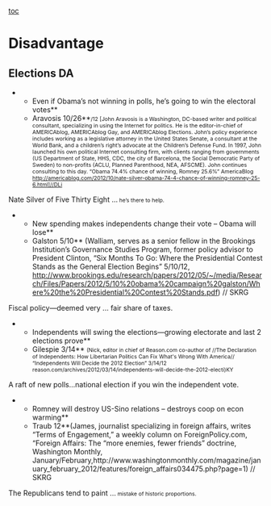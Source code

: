 [[toc]]
=Disadvantage= 
==Elections DA== 
**<span class="StyleBoldUnderline">Even if Obama’s not winning in polls, he’s going to win the electoral votes</span>**
**<span class="StyleBoldUnderline">Aravosis 10/26</span>**<span style="font-size: 8pt;">/12 [John Aravosis is a Washington, DC-based writer and political consultant, specializing in using the Internet for politics. He is the editor-in-chief of AMERICAblog, AMERICAblog Gay, and AMERICAblog Elections. John’s policy experience includes working as a legislative attorney in the United States Senate, a consultant at the World Bank, and a children’s right’s advocate at the Children’s Defense Fund. In 1997, John launched his own political Internet consulting firm, with clients ranging from governments (US Department of State, HHS, CDC, the city of Barcelona, the Social Democratic Party of Sweden) to non-profits (ACLU, Planned Parenthood, NEA, AFSCME). John continues consulting to this day. “Obama 74.4% chance of winning, Romney 25.6%” AmericaBlog http://americablog.com/2012/10/nate-silver-obama-74-4-chance-of-winning-romney-25-6.html]//DLi</span>
<span class="StyleBoldUnderline">Nate Silver of Five Thirty Eight ...</span><span style="font-size: 8pt;"> he’s there to help.</span>

**New spending makes independents change their vote – Obama will lose**
**<span class="StyleStyleBold12pt">Galston 5/10</span>** (Walliam, serves as a senior fellow in the Brookings Institution’s Governance Studies Program, former policy advisor to President Clinton, “Six Months To Go: Where the Presidential Contest Stands as the General Election Begins” 5/10/12, http://www.brookings.edu/research/papers/2012/05/~/media/Research/Files/Papers/2012/5/10%20obama%20campaign%20galston/Where%20the%20Presidential%20Contest%20Stands.pdf) // SKRG
Fiscal policy<span class="TitleChar">—</span>deemed<span class="TitleChar"> very ... fair share of taxes.</span>

**Independents will swing the elections—growing electorate and last 2 elections prove**
**Gilespie 3/14** <span style="font-size: 8pt;">(Nick, editor in chief of Reason.com co-author of //The Declaration of Independents: How Libertarian Politics Can Fix What's Wrong With America// “Independents Will Decide the 2012 Election” 3/14/12 reason.com/archives/2012/03/14/independents-will-decide-the-2012-electi)KY</span>
A raft of new polls...national election if you win the independent vote.

**Romney will destroy US-Sino relations – destroys coop on econ warming**
**<span class="StyleStyleBold12pt">Traub 12</span>**(James, journalist specializing in foreign affairs, writes “Terms of Engagement,” a weekly column on ForeignPolicy.com, “Foreign Affairs: The “more enemies, fewer friends” doctrine, Washington Monthly, January/February,http://www.washingtonmonthly.com/magazine/january_february_2012/features/foreign_affairs034475.php?page=1) // SKRG
<span class="TitleChar">The Republicans tend to paint ...</span><span style="font-size: 8pt;"> mistake of historic proportions.</span>